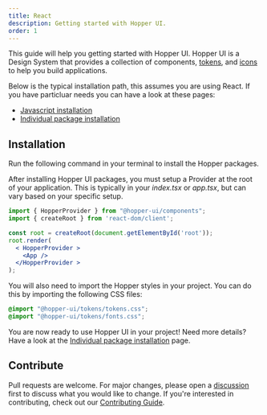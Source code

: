 ```yaml
---
title: React
description: Getting started with Hopper UI.
order: 1
---
```


This guide will help you getting started with Hopper UI. Hopper UI is a Design System that provides a collection of components, [tokens](/tokens), and [icons](/icons) to help you build applications.

Below is the typical installation path, this assumes you are using React. If you have particluar needs you can have a look at these pages:

- [Javascript installation](/getting-started/javascript)
- [Individual package installation](/getting-started/individual-packages)

## Installation

Run the following command in your terminal to install the Hopper packages.

<PackageInstallation library="components @hopper-ui/icons @hopper-ui/styled-system react-aria react-aria-components" mod="prod" />

After installing Hopper UI packages, you must setup a Provider at the root of your application. This is typically in your _index.tsx_ or _app.tsx_, but can vary based on your specific setup.

```jsx
import { HopperProvider } from "@hopper-ui/components";
import { createRoot } from 'react-dom/client';

const root = createRoot(document.getElementById('root'));
root.render(
  < HopperProvider >
    <App />
  </HopperProvider >
);
```

You will also need to import the Hopper styles in your project. You can do this by importing the following CSS files:

```css
@import "@hopper-ui/tokens/tokens.css";
@import "@hopper-ui/tokens/fonts.css";
```

You are now ready to use Hopper UI in your project! Need more details? Have a look at the [Individual package installation](/getting-started/individual-packages) page.

## Contribute

Pull requests are welcome. For major changes, please open a [discussion](https://github.com/gsoft-inc/wl-hopper/discussions/new/choose) first to discuss what you would like to change. If you're interested in contributing, check out our [Contributing Guide](https://github.com/gsoft-inc/wl-hopper/blob/main/CONTRIBUTING.md).

